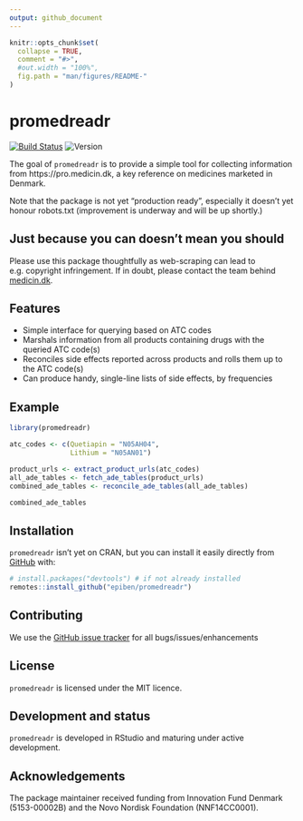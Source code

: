 ```yaml
---
output: github_document
---
```


<!-- README.md is generated from README.Rmd. Please edit that file -->

```r
knitr::opts_chunk$set(
  collapse = TRUE,
  comment = "#>",
  #out.width = "100%",
  fig.path = "man/figures/README-"
)
```

# promedreadr

<!-- badges: start -->
[![Build Status](https://app.travis-ci.com/epiben/promedreadr.svg?branch=main)](https://app.travis-ci.com/epiben/promedreadr)
![Version](https://img.shields.io/badge/version-0.1.0-informational.svg)
<!-- badges: end -->

The goal of `promedreadr` is to provide a simple tool for collecting information from https://pro.medicin.dk, a key reference on medicines marketed in Denmark. 

Note that the package is not yet "production ready", especially it doesn't yet honour robots.txt (improvement is underway and will be up shortly.)

## Just because you can doesn't mean you should
Please use this package thoughtfully as web-scraping can lead to e.g. copyright infringement. If in doubt, please contact the team behind [medicin.dk](https://www.medicin.dk).

## Features

- Simple interface for querying based on ATC codes
- Marshals information from all products containing drugs with the queried ATC code(s)
- Reconciles side effects reported across products and rolls them up to the ATC code(s)
- Can produce handy, single-line lists of side effects, by frequencies

## Example

```r
library(promedreadr)

atc_codes <- c(Quetiapin = "N05AH04",
			   Lithium = "N05AN01")

product_urls <- extract_product_urls(atc_codes)
all_ade_tables <- fetch_ade_tables(product_urls)
combined_ade_tables <- reconcile_ade_tables(all_ade_tables)

combined_ade_tables
```

## Installation

`promedreadr` isn't yet on CRAN, but you can install it easily directly from [GitHub](https://github.com/) with:

```r
# install.packages("devtools") # if not already installed
remotes::install_github("epiben/promedreadr")
```

## Contributing

We use the [GitHub issue tracker](https://www.github.com/epiben/promedreadr/issues) for all bugs/issues/enhancements

## License

`promedreadr` is licensed under the MIT licence.

## Development and status

`promedreadr` is developed in RStudio and maturing under active development.

## Acknowledgements

The package maintainer received funding from Innovation Fund Denmark (5153-00002B) and the Novo Nordisk Foundation (NNF14CC0001).
